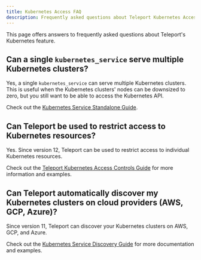 ```yaml
---
title: Kubernetes Access FAQ
description: Frequently asked questions about Teleport Kubernetes Access
---
```


This page offers answers to frequently asked questions about Teleport's
Kubernetes feature.

## Can a single `kubernetes_service` serve multiple Kubernetes clusters?

Yes, a single `kubernetes_service` can serve multiple Kubernetes clusters. This
is useful when the Kubernetes clusters' nodes can be downsized to zero, but you
still want to be able to access the Kubernetes API.

Check out the
[Kubernetes Service Standalone Guide](../../admin-guides/enroll-resources/kubernetes-access/register-clusters/static-kubeconfig.mdx).

## Can Teleport be used to restrict access to Kubernetes resources?

Yes. Since version 12, Teleport can be used to restrict access to individual
Kubernetes resources.

Check out the [Teleport Kubernetes Access Controls Guide](../agents/controls.mdx) for
more information and examples.


## Can Teleport automatically discover my Kubernetes clusters on cloud providers (AWS, GCP, Azure)?

Since version 11, Teleport can discover your Kubernetes clusters on AWS, GCP,
and Azure.

Check out the [Kubernetes Service Discovery
Guide](../../admin-guides/enroll-resources/auto-discovery/kubernetes/overview.mdx) for more
documentation and examples.

